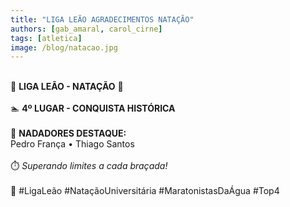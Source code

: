 ```yaml
---
title: "LIGA LEÃO AGRADECIMENTOS NATAÇÃO"
authors: [gab_amaral, carol_cirne]
tags: [atletica]
image: /blog/natacao.jpg
---
```

⠀⠀⠀⠀⠀⠀⠀⠀⠀  
🦁  **LIGA LEÃO - NATAÇÃO**  🦁  
⠀⠀⠀⠀⠀⠀⠀⠀⠀  
🏊 **4º LUGAR - CONQUISTA HISTÓRICA**  
⠀⠀⠀⠀⠀⠀⠀⠀⠀  
🌟 **NADADORES DESTAQUE:**  
Pedro França • Thiago Santos  
⠀⠀⠀⠀⠀⠀⠀⠀⠀  
⏱️ *Superando limites a cada braçada!*  
⠀⠀⠀⠀⠀⠀⠀⠀⠀  
🏅 #LigaLeão #NataçãoUniversitária #MaratonistasDaÁgua #Top4  